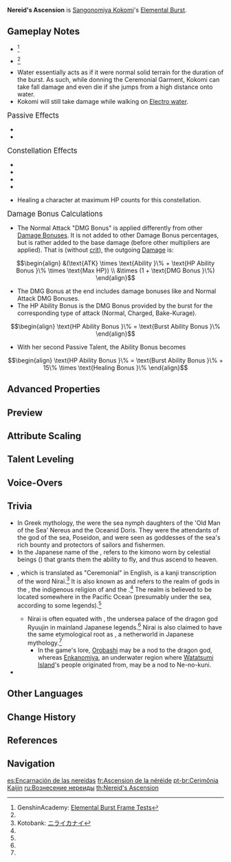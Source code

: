 {{Talent Infobox
|image         = Talent Nereid's Ascension.png
|character     = Sangonomiya Kokomi
|type          = Elemental Burst
|info          = Summons the might of Watatsumi, dealing {{Color|Hydro DMG}} to surrounding opponents, before robing Kokomi in a Ceremonial Garment made from the flowing waters of Sangonomiya.<br /><br />'''Ceremonial Garment'''<ul><li>Sangonomiya Kokomi's Normal Attack, Charged Attack and [[Kurage's Oath|Bake-Kurage]] DMG are increased based on her Max HP.</li><li>When [[The Shape of Water|her Normal and Charged Attacks]] hit opponents, Kokomi will restore HP for all nearby party members, and the amount restored is based on her Max HP.</li><li>Increases Sangonomiya Kokomi's [[resistance to interruption]] and allows her to walk on the [[water]]'s surface.</li></ul><br />These effects will be cleared once Sangonomiya Kokomi leaves the field.
|CD            = 18s
|duration      = 10s
|energyCost    = 70
|scale_att1    = Max HP
|attr1         = Skill DMG (% Max HP)
|value1        = 10.4 – 22.1%
|attr2         = Normal Attack DMG Bonus (% Max HP)
|value2        = 4.8 – 10.3%
|attr3         = Charged Attack DMG Bonus (% Max HP)
|value3        = 6.8 – 14.4%
|attr4         = Bake-Kurage DMG Bonus (% Max HP)
|value4        = 7.1 – 15.1%
|attr5         = HP Regeneration Per Hit
|value5        = 0.81% Max HP+77 – 1.72% Max HP+211.9
|utility1      = Healing
|utility2      = AoE
|utility3      = Normal Attack DMG Increase
|utility4      = Charged Attack DMG Increase
|utility5      = Additive Base DMG Bonus
|utility6      = Requires Staying on Field
|utility7      = Interruption Resistance
}}
{{Description|Clear light coalesces into robes around Her Excellency, Sangonomiya Kokomi, reflecting her magnificent form.}}
'''Nereid's Ascension''' is [[Sangonomiya Kokomi]]'s [[Elemental Burst]].

==Gameplay Notes==
* {{TalentNote|energy frame|57}}<ref name="Genshin Academy burst info sheet">GenshinAcademy: [https://docs.google.com/spreadsheets/d/1iLUT8Tafwih3RZbNlA59w6-x5NQdgPvsMc86b7W92DQ/edit#gid=0 Elemental Burst Frame Tests]</ref>
* {{TalentNote|cooldown frame|48}}<ref name="Genshin Academy burst info sheet" />
* Water essentially acts as if it were normal solid terrain for the duration of the burst. As such, while donning the Ceremonial Garment, Kokomi can take fall damage and even die if she jumps from a high distance onto water.
* Kokomi will still take damage while walking on [[Electro water]].

;<big>Passive Effects</big>
* {{TalentNote|ascension|1|Tamanooya's Casket|refreshes the duration of Kokomi's [[Kurage's Oath|Bake-Kurage]] upon casting Nereid's Ascension.|character=Kokomi|talent=Nereid's Ascension}}
* {{TalentNote|ascension|2|Song of Pearls|increases the Normal and Charged Attack DMG Bonus from Nereid's Ascension by 15% of Kokomi's Healing Bonus.|character=Kokomi|talent=Nereid's Ascension}}

;<big>Constellation Effects</big>
* {{TalentNote|constellation|1|At Water's Edge}}
* {{TalentNote|constellation|2|The Clouds Like Waves Rippling|Increases the healing that nearby party members under 50% HP receive from Kokomi's Normal and Charged Attacks during Nereid's Ascension.}}
* {{TalentNote|constellation|3|The Moon, A Ship O'er the Seas}}
* {{TalentNote|constellation|4|The Moon Overlooks the Waters}}
* {{TalentNote|constellation|6|Sango Isshin}} Healing a character at maximum HP counts for this constellation.

;<big>Damage Bonus Calculations</big>
* The Normal Attack "DMG Bonus" is applied differently from other [[Damage Bonus]]es. It is not added to other Damage Bonus percentages, but is rather added to the base damage (before other multipliers are applied). That is (without [[crit]]), the outgoing [[Damage]] is:
:<math>\begin{align}
&(\text{ATK} \times \text{Ability }\% +
\text{HP Ability Bonus }\% \times \text{Max HP}) \\
&\times (1 + \text{DMG Bonus }\%)
\end{align}</math>
* The DMG Bonus at the end includes damage bonuses like {{Color|Hydro DMG Bonus}} and Normal Attack DMG Bonuses.
* The HP Ability Bonus is the DMG Bonus provided by the burst for the corresponding type of attack (Normal, Charged, Bake-Kurage).
:<math>\begin{align}
\text{HP Ability Bonus }\% = \text{Burst Ability Bonus }\%
\end{align}</math>
* With her second Passive Talent, the Ability Bonus becomes
:<math>\begin{align}
\text{HP Ability Bonus }\% = \text{Burst Ability Bonus }\% + 15\% \times \text{Healing Bonus }\%
\end{align}</math>

==Advanced Properties==
{{Advanced Properties
|title   = Skill DMG
|gu      = 2U
|icdtag  = none
|poise   = 250
|impulse = 3
}}

==Preview==
{{Preview
|file1=Nereid's Ascension Preview
|caption1=Nereid's Ascension

|file2=Nereid's Ascension Ceremonial Garment Attack Preview
|caption2=Ceremonial Garment, Normal and Charged Attacks

|file3=Nereid's Ascension Ceremonial Garment Water Preview
|caption3=Ceremonial Garment, moving on the water's surface
}}
{{clr}}

==Attribute Scaling==
{{Talent Scaling
|talentType=Elemental Burst
|levels=13
|order=skilldmg,normalattackdmgbonus,chargedattackdmgbonus,bake-kuragedmgbonus,hpregenerationperhit,duration,cd,energycost
|titles=Skill DMG (% Max HP),Normal Attack DMG Bonus (% Max HP),Charged Attack DMG Bonus (% Max HP),Bake-Kurage DMG Bonus (% Max HP),HP Regeneration Per Hit,Duration,CD,Energy Cost
|skilldmg_1=10.42
|skilldmg_2=11.2
|skilldmg_3=11.98
|skilldmg_4=13.02
|skilldmg_5=13.8
|skilldmg_6=14.58
|skilldmg_7=15.62
|skilldmg_8=16.67
|skilldmg_9=17.71
|skilldmg_10=18.75
|skilldmg_11=19.79
|skilldmg_12=20.83
|skilldmg_13=22.13
|normalattackdmgbonus_1=4.84
|normalattackdmgbonus_2=5.2
|normalattackdmgbonus_3=5.57
|normalattackdmgbonus_4=6.05
|normalattackdmgbonus_5=6.41
|normalattackdmgbonus_6=6.78
|normalattackdmgbonus_7=7.26
|normalattackdmgbonus_8=7.74
|normalattackdmgbonus_9=8.23
|normalattackdmgbonus_10=8.71
|normalattackdmgbonus_11=9.2
|normalattackdmgbonus_12=9.68
|normalattackdmgbonus_13=10.29
|chargedattackdmgbonus_1=6.78
|chargedattackdmgbonus_2=7.28
|chargedattackdmgbonus_3=7.79
|chargedattackdmgbonus_4=8.47
|chargedattackdmgbonus_5=8.98
|chargedattackdmgbonus_6=9.49
|chargedattackdmgbonus_7=10.16
|chargedattackdmgbonus_8=10.84
|chargedattackdmgbonus_9=11.52
|chargedattackdmgbonus_10=12.2
|chargedattackdmgbonus_11=12.87
|chargedattackdmgbonus_12=13.55
|chargedattackdmgbonus_13=14.4
|bake-kuragedmgbonus_1=7.1
|bake-kuragedmgbonus_2=7.63
|bake-kuragedmgbonus_3=8.16
|bake-kuragedmgbonus_4=8.87
|bake-kuragedmgbonus_5=9.4
|bake-kuragedmgbonus_6=9.93
|bake-kuragedmgbonus_7=10.64
|bake-kuragedmgbonus_8=11.35
|bake-kuragedmgbonus_9=12.06
|bake-kuragedmgbonus_10=12.77
|bake-kuragedmgbonus_11=13.48
|bake-kuragedmgbonus_12=14.19
|bake-kuragedmgbonus_13=15.08
|hpregenerationperhit_1=0.81% Max HP+77.03
|hpregenerationperhit_2=0.87% Max HP+84.74
|hpregenerationperhit_3=0.93% Max HP+93.08
|hpregenerationperhit_4=1.01% Max HP+102.07
|hpregenerationperhit_5=1.07% Max HP+111.70
|hpregenerationperhit_6=1.13% Max HP+121.98
|hpregenerationperhit_7=1.21% Max HP+132.89
|hpregenerationperhit_8=1.29% Max HP+144.45
|hpregenerationperhit_9=1.37% Max HP+156.65
|hpregenerationperhit_10=1.45% Max HP+169.49
|hpregenerationperhit_11=1.54% Max HP+182.97
|hpregenerationperhit_12=1.62% Max HP+197.10
|hpregenerationperhit_13=1.72% Max HP+211.87
|duration=10s
|cd=18s
|energycost=70
}}

==Talent Leveling==
{{Talent Upgrade|Sangonomiya Kokomi}}

==Voice-Overs==
{{Talent VO}}

==Trivia==
* In Greek mythology, the {{w|Nereids}} were the sea nymph daughters of the 'Old Man of the Sea' Nereus and the Oceanid Doris. They were the attendants of the god of the sea, Poseidon, and were seen as goddesses of the sea's rich bounty and protectors of sailors and fishermen.
* In the Japanese name of the {{Lang|Ceremonial Garment|ja=儀来羽衣|ja_rm=Girai Hagoromo}}, {{Lang|''hagoromo''|ja=羽衣|ja_tl=feather mantle}} refers to the kimono worn by celestial beings ({{w|tennin}}) that grants them the ability to fly, and thus ascend to heaven.
* {{Lang|''Girai''|ja=儀来}}, which is translated as "Ceremonial" in English, is a kanji transcription of the {{w|Ryukyuan languages|Ryukyuan}} word Nirai.<ref name="kotobank-nirai">Kotobank: [https://kotobank.jp/word/%E3%83%8B%E3%83%A9%E3%82%A4%E3%82%AB%E3%83%8A%E3%82%A4-170963 ニライカナイ]</ref> It is also known as {{W|Ryukyuan religion#Nirai Kanai|Nirai Kanai}} and refers to the realm of gods in the {{w|Ryukyuan religion|Ryukyuan mythology}}, the indigenous religion of {{w|Okinawa Prefecture}} and the {{w|Amami Islands}}.<ref name="kotobank-nirai" /> The realm is believed to be located somewhere in the Pacific Ocean (presumably under the sea, according to some legends).<ref name="kotobank-nirai" />
** Nirai is often equated with {{w|Ryūgū-jō|Ryuuguu-jou}}, the undersea palace of the dragon god Ryuujin in mainland Japanese legends.<ref name="kotobank-nirai" /> Nirai is also claimed to have the same etymological root as {{w|Ne-no-kuni}}, a netherworld in Japanese mythology.<ref name="kotobank-nirai" />
*** In the game's lore, [[Orobashi]] may be a nod to the dragon god, whereas [[Enkanomiya]], an underwater region where [[Watatsumi Island]]'s people originated from, may be a nod to Ne-no-kuni.
* {{TalentNote|clap}}

==Other Languages==
{{Other Languages
|en      = Nereid's Ascension
|zhs     = 海人化羽
|zhs_rm  = Hǎirén Huàyǔ
|zht     = 海人化羽
|zht_rm  = Hǎirén Huàyǔ
|zh_tl   = {{w|Kaijin_(folklore)|Kaijin}}'s Ascension
|zh_note = {{zh|化羽|tl=transform into feather}} is a literary term of Daoist origin, which refers to the state of becoming as light as a feather and ascending to heaven.
|ja      = 海人の羽衣
|ja_rm   = Kaijin no Hagoromo
|ja_tl   = Kaijin's Feathered Veil
|ja_note = {{ja|羽衣|tl=feather mantle}} is a literary term of Japanese Buddhism origin, which refers to the kimono worn by celestial beings ({{w|tennin}}) that grants them the ability to fly, and thus ascend to heaven.
|ko      = {{tt|해|海}}{{tt|인|人}}{{tt|화|化}}{{tt|우|羽}}
|ko_rm   = Hae'inhwa'u
|ko_tl   = Nereid's Ascension{{Sino|ko}}
|es      = Encarnación de las nereidas
|es_tl   = Incarnation of the Nereids
|fr      = Ascension de la néréide
|fr_tl   = Nereid's Ascension
|ru      = Вознесение нереиды
|ru_tl   = Nereid's Ascension
|th      = Nereid's Ascension
|vi      = Nghi Lễ Nereid
|vi_tl   = Nereid's Ceremony
|de      = Nereidenaufstieg
|de_tl   = Nereid's Ascension
|id      = Nereid's Ascension
|pt      = Cerimônia Kaijin
|pt_tl   = Kaijin Ceremony
|tr      = Nereid'in Yükselişi
|tr_tl   = 
|it      = Ascensione della Nereide
|it_tl   = Nereid's Ascension
}}

==Change History==
{{Change History|2.1}}

==References==
{{Reflist}}

==Navigation==
{{Talent Navbox|Sangonomiya Kokomi}}

[[es:Encarnación de las nereidas]]
[[fr:Ascension de la néréide]]
[[pt-br:Cerimônia Kaijin]]
[[ru:Вознесение нереиды]]
[[th:Nereid's Ascension]]